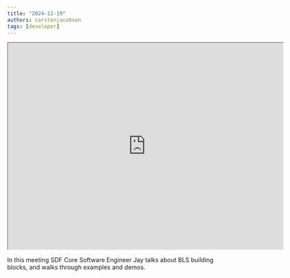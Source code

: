 ```yaml
---
title: "2024-12-19"
authors: carstenjacobsen
tags: [developer]
---
```


<iframe
  src="https://youtu.be/51SitOUZySk"
  width="640"
  height="480"
  allow="autoplay"
></iframe>

In this meeting SDF Core Software Engineer Jay talks about BLS building blocks, and walks through examples and demos.
